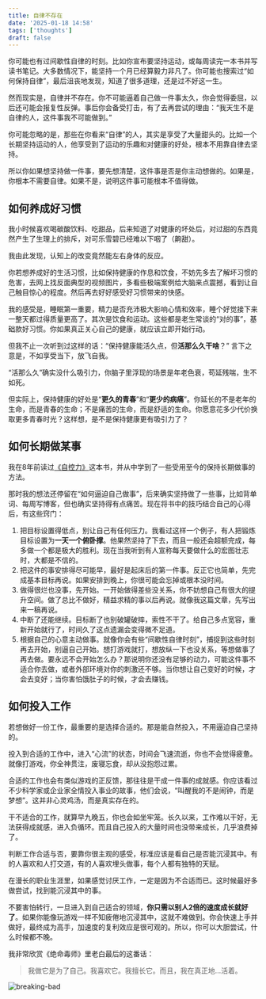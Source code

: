 ```yaml
---
title: 自律不存在
date: '2025-01-18 14:58'
tags: ['thoughts']
draft: false
---
```


你可能也有过间歇性自律的时刻。比如你宣布要坚持运动，或每周读完一本书并写读书笔记。大多数情况下，能坚持一个月已经算毅力非凡了。你可能也搜索过“如何保持自律”，最后沮丧地发现，知道了很多道理，还是过不好这一生。

然而现实是，自律并不存在。你不可能逼着自己做一件事太久，你会觉得委屈，以后还可能会报复性反弹。事后你会备受打击，有了去再尝试的理由：“我天生不是自律的人，这件事我不可能做到。”

你可能忽略的是，那些在你看来“自律”的人，其实是享受了大量甜头的。比如一个长期坚持运动的人，他享受到了运动的乐趣和对健康的好处，根本不用靠自律去坚持。

所以你如果想坚持做一件事，要先想清楚，这件事是否是你主动想做的。如果是，你根本不需要自律。如果不是，说明这件事可能根本不值得做。

## 如何养成好习惯

我小时候喜欢喝碳酸饮料、吃甜品，后来知道了对健康的坏处后，对过甜的东西竟然产生了生理上的排斥，对可乐雪碧已经难以下咽了（齁甜）。

我由此发现，认知上的改变竟然能左右身体的反应。

你若想养成好的生活习惯，比如保持健康的作息和饮食，不妨先多去了解坏习惯的危害，去网上找反面典型的视频图片，多看些极端案例给大脑来点震撼，看到让自己触目惊心的程度。然后再去好好感受好习惯带来的快感。

我的感受是，睡眠第一重要，精力是否充沛极大影响心情和效率，睡个好觉接下来一整天都过得质量更高了。其次是饮食和运动。这些都是老生常谈的“对的事”，基础款好习惯。你如果真正关心自己的健康，就应该立即开始行动。

但我不止一次听到过这样的话：“保持健康能活久点，但**活那么久干啥**？” 言下之意是，不如享受当下，放飞自我。

“活那么久”确实没什么吸引力，你脑子里浮现的场景是年老色衰，苟延残喘，生不如死。

但实际上，保持健康的好处是“**更久的青春**”和“**更少的病痛**”。你延长的不是老年的生命，而是青春的生命；不是痛苦的生命，而是舒适的生命。你愿意花多少代价换取更多青春时光？这样想，是不是保持健康更有吸引力了？

## 如何长期做某事

我在8年前读过[《自控力》](https://book.douban.com/subject/10786473/)这本书，并从中学到了一些受用至今的保持长期做事的方法。

那时我的想法还停留在“如何逼迫自己做事”，后来确实坚持做了一些事，比如背单词、每周写博客，但也确实坚持得有点痛苦。现在将书中的技巧结合自己的心得后，有这些窍门：

1. 把目标设置得低点，别让自己有任何压力。我看过这样一个例子，有人把锻炼目标设置为**一天一个俯卧撑**。他果然坚持了下去，而且一般还会超额完成，每多做一个都是极大的胜利。现在当我听到有人宣称每天要做什么的宏图壮志时，大都是不信的。
2. 把这件的事安排得尽可能早，最好是起床后的第一件事。反正它也简单，先完成基本目标再说。如果安排到晚上，你很可能会忘掉或根本没时间。
3. 做得很烂也没事，先开始。一开始做得差些没关系，你不妨想自己有很大的提升空间。做了总比不做好，精益求精的事以后再说。就像我这篇文章，先写出来一稿再说。
4. 中断了还能继续。目标断了也别破罐破摔，索性不干了。给自己多点宽容，重新开始就行了，时间久了这点遗漏会变得微不足道。
5. 根据自己的心意主动做事。就像你会有些“间歇性自律时刻”，捕捉到这些时刻再去开始，别逼自己开始。想打游戏就打，想放纵一下也没关系，等想做事了再去做。要永远不会开始怎么办？那说明你还没有足够的动力，可能这件事不适合你去做，或者外部环境对你的刺激还不够。当你想让自己变好的时候，才会去变好；当你害怕饿肚子的时候，才会去赚钱。

## 如何投入工作

若想做好一份工作，最重要的是选择合适的。那是能自然投入，不用逼迫自己坚持的。

投入到合适的工作中，进入“心流”的状态，时间会飞速流逝，你也不会觉得疲惫。就像打游戏，你全神贯注，废寝忘食，却从没抱怨过累。

合适的工作也会有类似游戏的正反馈，那往往是干成一件事的成就感。你应该看过不少科学家或企业家全情投入事业的故事，他们会说，“叫醒我的不是闹钟，而是梦想”。这并非心灵鸡汤，而是真实存在的。

干不适合的工作，就算早九晚五，你也会如坐牢笼。长久以来，工作难以干好，无法获得成就感，进入负循环。而且自己投入的大量时间也没带来成长，几乎浪费掉了。

判断工作合适与否，要靠你很主观的感受，标准应该是看自己是否能沉浸其中。有的人喜欢和人打交道，有的人喜欢埋头做事，每个人都有独特的天赋。

在漫长的职业生涯里，如果感觉讨厌工作，一定是因为不合适而已。这时候最好多做尝试，找到能沉浸其中的事。

不要害怕转行，一旦进入到自己适合的领域，**你只需以别人2倍的速度成长就好了**。如果你能像玩游戏一样不知疲倦地沉浸其中，这就不难做到。你会快速上手并做好，最终成为高手，加速度的复利效应是很可观的。所以，你可以大胆尝试，什么时候都不晚。

我非常欣赏《绝命毒师》里老白最后的这番话：

> 我做它是为了自己。我喜欢它。我擅长它。而且，我在真正地...活着。

![breaking-bad](/static/images/thoughts/breaking-bad-i-did-it-for-me.webp)
